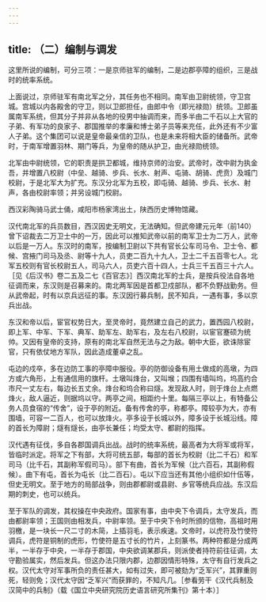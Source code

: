 ```yaml
---
---
---
```

title: （二）编制与调发
---



这里所说的编制，可分三项：一是京师驻军的编制，二是边郡亭障的组织，三是战时的统率系统。

上面说过，京师驻军有南北军之分，其任务也不相同。南军由卫尉统领，守卫宫城。宫城以内各殿舍的守卫，则以卫郎担任，由郎中令（即光禄勋）统领。卫郎虽属南军系统，但其分子并非从各地的役男中抽调而来，而多半由二千石以上大官的子弟、有军功的良家子、郡国推举的孝廉和博士弟子员等来充任，此外还有不少富人子弟。这个集团可以说是皇帝最亲信的卫队，也是未来将相大臣的储备所。武帝时，于南军增置羽林、期门等兵，为皇帝的随从护卫，由光禄勋统领。

北军由中尉统领，它的职责是拱卫都城，维持京师的治安。武帝时，改中尉为执金吾，并增置八校尉（中垒、越骑、步兵、长水、射声、屯骑、胡骑、虎贲）及城门校尉，于是北军大为扩充。东汉分北军为五校，即屯骑、越骑、步兵、长水、射声，各由校尉率领；并另设城门校尉。

西汉彩陶骑马武士俑，咸阳市杨家湾出土，陕西历史博物馆藏。

汉代南北军的兵员数目，西汉因史无明文，无法确知。但武帝建元元年（前140）曾下诏裁去二万卫士中的一万，因此可以推知武帝以前的南军卫士为二万人，武帝以后是一万人。东汉时的南军，按编制卫尉以下共有官长公车司马令、卫士令、都候、宫掖门司马及丞、尉等十九人，员吏二百九十九人，卫士二千五百零七人。北军五校则有官长校尉五人，司马六人，员吏六百十四人，士兵三千五百三十六人。［见《后汉书》卷二五及二七《百官志》］西汉南北军的士兵，是按兵役法自各地征调而来，东汉则是召募来的。南北两军因是首都卫戍部队，都不负野战勤务。但从武帝起，时有以京兵远征的事。东汉因行募兵制，民不知兵，一遇有事，多以京兵出战。

东汉和帝以后，宦官权势日大，至灵帝时，竟然建立自己的武力，置西园八校尉，即上军、中军、下军、典军、助军左、助军右，及左右八校尉，以宦官蹇硕为统帅。又因有皇帝的支持，原有的南北军自然无法与之为敌。朝中大臣，欲诛除宦官，只有依仗地方军队，因此造成董卓之乱。

屯边的戍卒，多在边防工事的亭障中服役。亭的防御设备有用土做成的高墩，为四方或六角形，上有通信用的旗杆。土墩叫烽台，又叫堠；四围有墙叫坞，坞高约合市尺一丈左右，每边长五丈余。烽台和坞合称曰燧。发现敌人时，则于烽台上点燃烽火，敌人逼近，则据坞以守。两亭之间，相距约十里。每隔三亭以上，有特备公务人员食宿的“传舍”，设于亭的附近。备有传舍的亭，称都亭。障较亭为大，亦有围墙，可容一二百人，也可以放烽火。亭多设于长城以外，障多设于长城沿线。障的首长为障尉；燧有燧长，由亭长兼任；均受太守、都尉的指挥。

汉代遇有征伐，多自各郡国调兵出战。战时的统率系统，最高者为大将军或将军，皆临时派定。将军之下有部，大将可统五部，每部的首长为校尉（比二千石）和军司马（比千石，其副称军假司马）。部下有曲，首长为军候（比六百石，其副称假候）。曲下有屯，首长为屯长（比二百石）。屯以下应当还有其他小组织如什伍等，但史无明文。至于地方的局部战争，则由郡都尉或县尉、乡官等统兵应战。东汉后期的刺史，也可以统兵。

至于军队的调发，其权操在中央政府。国家有事，由中央下令调兵，太守发兵，而由都尉率领；王国则由相发兵，中尉率领。至于中央下令时所颁的信物，高祖时用羽檄，是一块长一尺二寸的木简，上插羽毛，表示疾速。文帝时，以虎符及竹使符调兵，虎符是铜制的虎形，竹使符是五寸长的竹片，上刻篆书。两种符都是分成两半，一半存于中央，一半存于郡国，中央欲调某郡兵，则派使者持符前往征调，太守勘验属实，然后发兵。但这办法只限内郡，边郡因情形特殊，太守有自行发兵之权。汉代太守对军事所负的责任甚大，如有过失，即可被劾为“乏军兴”，其罪重则死，轻则免；汉代太守因“乏军兴”而获罪的，不知凡几。［参看劳干《汉代兵制及汉简中的兵制》（载《国立中央研究院历史语言研究所集刊》第十本）］